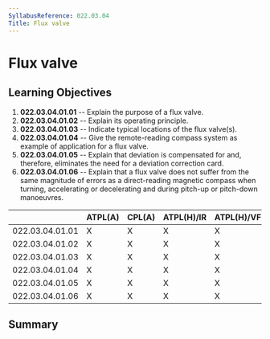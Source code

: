 ```yaml
---
SyllabusReference: 022.03.04
Title: Flux valve
---
```


# Flux valve

## Learning Objectives

1.  **022.03.04.01.01** -- Explain the purpose of a flux valve.
2.  **022.03.04.01.02** -- Explain its operating principle.
3.  **022.03.04.01.03** -- Indicate typical locations of the flux valve(s).
4.  **022.03.04.01.04** -- Give the remote-reading compass system as example of
    application for a flux valve.
5.  **022.03.04.01.05** -- Explain that deviation is compensated for and,
    therefore, eliminates the need for a deviation correction card.
6.  **022.03.04.01.06** -- Explain that a flux valve does not suffer from the
    same magnitude of errors as a direct-reading magnetic compass when turning,
    accelerating or decelerating and during pitch-up or pitch-down manoeuvres.

|                 | ATPL(A) | CPL(A) | ATPL(H)/IR | ATPL(H)/VFR | CPL(H) | IR  | CBIR(A) |
| --------------- | ------- | ------ | ---------- | ----------- | ------ | --- | ------- |
| 022.03.04.01.01 | X       | X      | X          | X           | X      | X   |         |
| 022.03.04.01.02 | X       | X      | X          | X           | X      | X   |         |
| 022.03.04.01.03 | X       | X      | X          | X           | X      | X   |         |
| 022.03.04.01.04 | X       | X      | X          | X           | X      | X   |         |
| 022.03.04.01.05 | X       | X      | X          | X           | X      | X   |         |
| 022.03.04.01.06 | X       | X      | X          | X           | X      | X   |         |

## Summary
